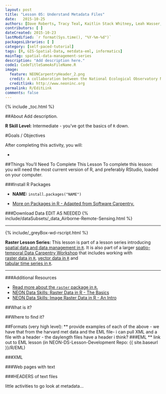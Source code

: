 ```yaml
---
layout: post
title: "Lesson 05: Understand Metadata Files"
date:   2015-10-25
authors: [Dave Roberts, Tracy Teal, Kaitlin Stack Whitney, Leah Wasser, Megan A. Jones]
contributors: [ ]
dateCreated: 2015-10-23
lastModified: `r format(Sys.time(), "%Y-%m-%d")`
packagesLibraries: [ ]
category: [self-paced-tutorial] 
tags: [R, GIS-Spatial-Data, metdata-eml, informatics]
mainTag: spatial-data-management-series
description: "Add description here."
code1: CodeTitleSameAsFileName.R
image:
  feature: NEONCarpentryHeader_2.png
  credit: A collaboration between the National Ecological Observatory Network (NEON) and Data Carpentry
  creditlink: http://www.neoninc.org
permalink: R/EditLink
comments: false
---
```


{% include _toc.html %}

##About
Add description.

**R Skill Level:** Intermediate - you've got the basics of `R` down.

<div id="objectives" markdown="1">

#Goals / Objectives

After completing this activity, you will:

* 


##Things You’ll Need To Complete This Lesson
To complete this lesson: you will need the most current version of R, and 
preferably RStudio, loaded on your computer.

###Install R Packages

* **NAME:** `install.packages("NAME")`

* [More on Packages in R - Adapted from Software Carpentry.]({{site.baseurl}}R/Packages-In-R/)

###Download Data
EDIT AS NEEDED
{% include/dataSubsets/_data_Airborne-Remote-Sensing.html %}

****

{% include/_greyBox-wd-rscript.html %}

**Raster Lesson Series:** This lesson is part of a lesson series introducing
[spatial data and data management in `R` ]({{ site.baseurl }}tutorial/URL).
It is also part of a larger 
[spatio-temporal Data Carpentry Workshop ]({{ site.baseurl }}workshops/spatio-temporal-workshop)
that includes working with  
[raster data in `R` ]({{ site.baseurl }}tutorial/spatial-raster-series),
[vector data in `R` ]({{ site.baseurl }}tutorial/spatial-vector-series)
and  
[tabular time series in `R` ]({{ site.baseurl }}tutorial/tabular-time-series).

****

###Additional Resources

* <a href="http://cran.r-project.org/web/packages/raster/raster.pdf" target="_blank">
Read more about the `raster` package in `R`.</a>
* <a href="http://neondataskills.org/R/Raster-Data-In-R/" target="_blank" >
NEON Data Skills: Raster Data in R - The Basics</a>
* <a href="http://neondataskills.org/R/Image-Raster-Data-In-R/" target="_blank" >
NEON Data Skills: Image Raster Data in R - An Intro</a>

</div>

##What is it?

##Where to find it? 

##Formats (very high level):
** provide examples of each of the above - we have that from the harvard met data and the EML file- i can pull XML and a file with a header - the daylength files have a header i think?
###EML
** link out to EML lesson (in NEON-DS-Lesson-Development Repo: {{ site.baseurl }}/R/EML)

###XML

###Web pages with text

###HEADERS of text files

 
little activities to go look at metadata…


